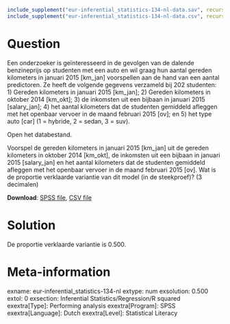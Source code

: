 ```r
include_supplement("eur-inferential_statistics-134-nl-data.sav", recursive = TRUE)
include_supplement("eur-inferential_statistics-134-nl-data.csv", recursive = TRUE)
```

Question
========
Een onderzoeker is geïnteresseerd in de gevolgen van de dalende benzineprijs op studenten met een auto en wil graag hun aantal gereden kilometers  in januari 2015 [km_jan] voorspellen aan de hand van een aantal predictoren. Ze heeft de volgende gegevens verzameld bij 202 studenten: 1) Gereden kilometers in januari 2015 [km_jan]; 2) Gereden kilometers in oktober 2014 [km_okt]; 3) de inkomsten uit een bijbaan in januari 2015 [salary_jan]; 4) het aantal kilometers dat de studenten gemiddeld afleggen met het openbaar vervoer in de maand februari 2015 [ov]; en 5) het type auto [car] (1 = hybride, 2 = sedan, 3 = suv).

Open het databestand.

Voorspel de gereden kilometers in januari 2015 [km_jan] uit de gereden kilometers in oktober 2014 [km_okt], de inkomsten uit een bijbaan in januari 2015 [salary_jan] en het aantal kilometers dat de studenten gemiddeld afleggen met het openbaar vervoer in de maand februari 2015 [ov]. Wat is de proportie verklaarde variantie van dit model (in de steekproef)? (3 decimalen)

**Download**: [SPSS file](eur-inferential_statistics-134-nl-data.sav), [CSV file](eur-inferential_statistics-134-nl-data.csv)


Solution
========
De proportie verklaarde variantie is 0.500.


Meta-information
================
exname: eur-inferential_statistics-134-nl
extype: num
exsolution: 0.500
extol: 0
exsection: Inferential Statistics/Regression/R squared
exextra[Type]: Performing analysis
exextra[Program]: SPSS
exextra[Language]: Dutch
exextra[Level]: Statistical Literacy
